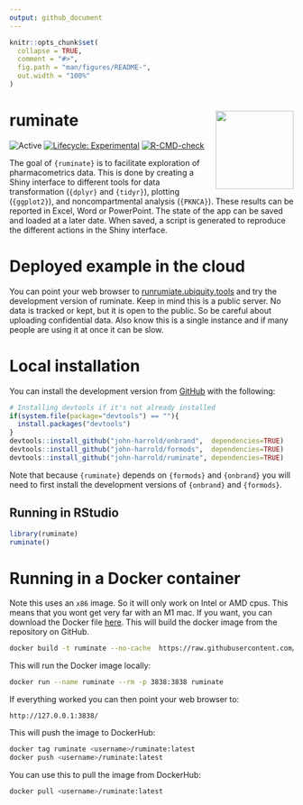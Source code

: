 ```yaml
---
output: github_document
---
```


<!-- README.md is generated from README.Rmd. Please edit that file -->

```r
knitr::opts_chunk$set(
  collapse = TRUE,
  comment = "#>",
  fig.path = "man/figures/README-",
  out.width = "100%"
)
```

# ruminate <img src="man/figures/logo.png" align="right" height="138.5" />

<!-- 
![cranlogs](https://cranlogs.r-pkg.org/badges/ruminate)
[![Codecov test coverage](https://codecov.io/gh/john-harrold/ruminate/branch/master/graph/badge.svg)](https://app.codecov.io/gh/john-harrold/ruminate?branch=master)
-->

<!-- badges: start -->

![Active](https://www.repostatus.org/badges/latest/active.svg)
[![Lifecycle: Experimental](https://img.shields.io/badge/lifecycle-experimental-orange.svg)](https://lifecycle.r-lib.org/articles/stages.html)
[![R-CMD-check](https://github.com/john-harrold/ruminate/actions/workflows/R-CMD-check.yaml/badge.svg)](https://github.com/john-harrold/ruminate/actions/workflows/R-CMD-check.yaml)

<!-- badges: end -->

The goal of `{ruminate}` is to facilitate exploration of pharmacometrics data. This is done by creating a Shiny interface to different tools for data transformation (`{dplyr}` and `{tidyr}`), plotting (`{ggplot2}`), and noncompartmental analysis (`{PKNCA}`). These results can be reported in Excel, Word or PowerPoint. The state of the app can be saved and loaded at a later date. When saved, a script is generated to reproduce the different actions in the Shiny interface.

# Deployed example in the cloud 

You can point your web browser to [runrumiate.ubiquity.tools](https://runruminate.ubiquity.tools) and try the development version of ruminate. Keep in mind this is a public server. No data is tracked or kept, but it is open to the public. So be careful about uploading confidential data. Also know this is a single instance and if many people are using it at once it can be slow.

# Local installation

<!---
You can install the released version of ``rumiante`` from [CRAN](https://cran.r-project.org/package=ruminate) with:

``` r
install.packages("ruminate")
```
--->


You can install the development version from [GitHub](https://github.com/john-harrold/ruminate/) with the following:

``` r
# Installing devtools if it's not already installed
if(system.file(package="devtools") == ""){
  install.packages("devtools") 
}
devtools::install_github("john-harrold/onbrand",  dependencies=TRUE)
devtools::install_github("john-harrold/formods",  dependencies=TRUE)
devtools::install_github("john-harrold/ruminate", dependencies=TRUE)
```

Note that because `{ruminate}` depends on `{formods}` and `{onbrand}` you will need to first install the development versions of `{onbrand}` and `{formods}`.

## Running in RStudio

``` r 
library(ruminate)
ruminate()
```

# Running in a Docker container

Note this uses an `x86` image. So it will only work on Intel or AMD cpus. This means that you wont get very far with an M1 mac.  If you want, you can download the Docker file [here](https://raw.githubusercontent.com/john-harrold/ruminate/main/inst/docker/local_container). This will build the docker image from the repository on GitHub.

```bash
docker build -t ruminate --no-cache  https://raw.githubusercontent.com/john-harrold/ruminate/main/inst/docker/local_container
```
This will run the Docker image locally:

```bash
docker run --name ruminate --rm -p 3838:3838 ruminate
```

If everything worked you can then point your web browser to:

```
http://127.0.0.1:3838/
```

This will push the image to DockerHub:

```bash
docker tag ruminate <username>/ruminate:latest
docker push <username>/ruminate:latest
```

You can use this to pull the image from DockerHub:

```bash
docker pull <username>/ruminate:latest
```
